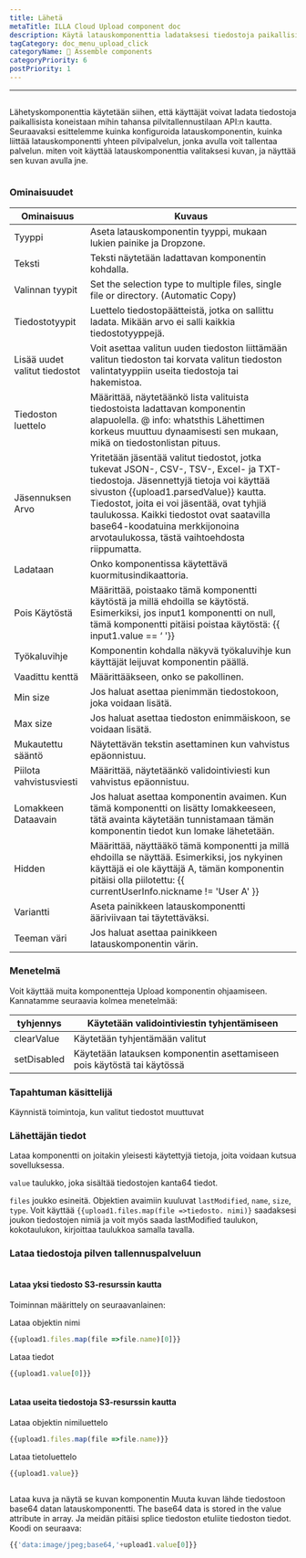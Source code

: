 ```yaml
---
title: Lähetä
metaTitle: ILLA Cloud Upload component doc
description: Käytä latauskomponenttia ladataksesi tiedostoja paikallisista koneista mihin tahansa pilvitallennustilaan
tagCategory: doc_menu_upload_click
categoryName: 🧬 Assemble components
categoryPriority: 6
postPriority: 1
---
```


* * *

## <Heading hidden>Lataa</Heading>

Lähetyskomponenttia käytetään siihen, että käyttäjät voivat ladata tiedostoja paikallisista koneistaan mihin tahansa pilvitallennustilaan API:n kautta. Seuraavaksi esittelemme kuinka konfiguroida latauskomponentin, kuinka liittää latauskomponentti yhteen pilvipalvelun, jonka avulla voit tallentaa palvelun. miten voit käyttää latauskomponenttia valitaksesi kuvan, ja näyttää sen kuvan avulla jne.

<img src='https://cdn.illacloud.com/official-website/img/docs/upload1.png' alt="" />

### Ominaisuudet

| Ominaisuus                    | Kuvaus                                                                                                                                                                                                                                                                                                                                                 |
| ----------------------------- | ------------------------------------------------------------------------------------------------------------------------------------------------------------------------------------------------------------------------------------------------------------------------------------------------------------------------------------------------------ |
| Tyyppi                        | Aseta latauskomponentin tyyppi, mukaan lukien painike ja Dropzone.                                                                                                                                                                                                                                                                                     |
| Teksti                        | Teksti näytetään ladattavan komponentin kohdalla.                                                                                                                                                                                                                                                                                                      |
| Valinnan tyypit               | Set the selection type to multiple files, single file or directory. (Automatic Copy)                                                                                                                                                                                                                                                                   |
| Tiedostotyypit                | Luettelo tiedostopäätteistä, jotka on sallittu ladata. Mikään arvo ei salli kaikkia tiedostotyyppejä.                                                                                                                                                                                                                                                  |
| Lisää uudet valitut tiedostot | Voit asettaa valitun uuden tiedoston liittämään valitun tiedoston tai korvata valitun tiedoston valintatyyppiin useita tiedostoja tai hakemistoa.                                                                                                                                                                                                      |
| Tiedoston luettelo            | Määrittää, näytetäänkö lista valituista tiedostoista ladattavan komponentin alapuolella. @ info: whatsthis Lähettimen korkeus muuttuu dynaamisesti sen mukaan, mikä on tiedostonlistan pituus.                                                                                                                                                         |
| Jäsennuksen Arvo              | Yritetään jäsentää valitut tiedostot, jotka tukevat JSON-, CSV-, TSV-, Excel- ja TXT-tiedostoja. Jäsennettyjä tietoja voi käyttää sivuston {{upload1.parsedValue}} kautta. Tiedostot, joita ei voi jäsentää, ovat tyhjiä taulukossa. Kaikki tiedostot ovat saatavilla base64-koodatuina merkkijonoina arvotaulukossa, tästä vaihtoehdosta riippumatta. |
| Ladataan                      | Onko komponentissa käytettävä kuormitusindikaattoria.                                                                                                                                                                                                                                                                                                  |
| Pois Käytöstä                 | Määrittää, poistaako tämä komponentti käytöstä ja millä ehdoilla se käytöstä. Esimerkiksi, jos input1 komponentti on null, tämä komponentti pitäisi poistaa käytöstä: {{ input1.value == ‘ '}}                                                                                                                                                         |
| Työkaluvihje                  | Komponentin kohdalla näkyvä työkaluvihje kun käyttäjät leijuvat komponentin päällä.                                                                                                                                                                                                                                                                    |
| Vaadittu kenttä               | Määrittääkseen, onko se pakollinen.                                                                                                                                                                                                                                                                                                                    |
| Min size                      | Jos haluat asettaa pienimmän tiedostokoon, joka voidaan lisätä.                                                                                                                                                                                                                                                                                        |
| Max size                      | Jos haluat asettaa tiedoston enimmäiskoon, se voidaan lisätä.                                                                                                                                                                                                                                                                                          |
| Mukautettu sääntö             | Näytettävän tekstin asettaminen kun vahvistus epäonnistuu.                                                                                                                                                                                                                                                                                             |
| Piilota vahvistusviesti       | Määrittää, näytetäänkö validointiviesti kun vahvistus epäonnistuu.                                                                                                                                                                                                                                                                                     |
| Lomakkeen Dataavain           | Jos haluat asettaa komponentin avaimen. Kun tämä komponentti on lisätty lomakkeeseen, tätä avainta käytetään tunnistamaan tämän komponentin tiedot kun lomake lähetetään.                                                                                                                                                                              |
| Hidden                        | Määrittää, näyttääkö tämä komponentti ja millä ehdoilla se näyttää. Esimerkiksi, jos nykyinen käyttäjä ei ole käyttäjä A, tämän komponentin pitäisi olla piilotettu: {{ currentUserInfo.nickname != 'User A' }}                                                                                                                                        |
| Variantti                     | Aseta painikkeen latauskomponentti ääriviivaan tai täytettäväksi.                                                                                                                                                                                                                                                                                      |
| Teeman väri                   | Jos haluat asettaa painikkeen latauskomponentin värin.                                                                                                                                                                                                                                                                                                 |

### Menetelmä

Voit käyttää muita komponentteja Upload komponentin ohjaamiseen. Kannatamme seuraavia kolmea menetelmää:

| tyhjennys   | Käytetään validointiviestin tyhjentämiseen                              |
| ----------- | ----------------------------------------------------------------------- |
| clearValue  | Käytetään tyhjentämään valitut                                          |
| setDisabled | Käytetään latauksen komponentin asettamiseen pois käytöstä tai käytössä |

### Tapahtuman käsittelijä

Käynnistä toimintoja, kun valitut tiedostot muuttuvat

### Lähettäjän tiedot

Lataa komponentti on joitakin yleisesti käytettyjä tietoja, joita voidaan kutsua sovelluksessa.

`value` taulukko, joka sisältää tiedostojen kanta64 tiedot. 

`files` joukko esineitä. Objektien avaimiin kuuluvat `lastModified`, `name`, `size`, `type`. Voit käyttää `{{upload1.files.map(file =>tiedosto. nimi)}` saadaksesi joukon tiedostojen nimiä ja voit myös saada lastModified taulukon, kokotaulukon, kirjoittaa taulukkoa samalla tavalla. 

### Lataa tiedostoja pilven tallennuspalveluun

<img src='https://cdn.illacloud.com/official-website/img/docs/upload2.gif' alt="" />

#### Lataa yksi tiedosto S3-resurssin kautta

Toiminnan määrittely on seuraavanlainen: 

Lataa objektin nimi

```jsx
{{upload1.files.map(file =>file.name)[0]}}
```

Lataa tiedot

```jsx
{{upload1.value[0]}}
```

<img src='https://cdn.illacloud.com/official-website/img/docs/upload3.png' alt="" />

#### Lataa useita tiedostoja S3-resurssin kautta

Lataa objektin nimiluettelo

```jsx
{{upload1.files.map(file =>file.name)}}
```

Lataa tietoluettelo

```jsx
{{upload1.value}}
```

<img src='https://cdn.illacloud.com/official-website/img/docs/upload4.png' alt="" />

Lataa kuva ja näytä se kuvan komponentin
Muuta kuvan lähde tiedostoon base64 datan latauskomponentti. The base64 data is stored in the value attribute in array. Ja meidän pitäisi splice tiedoston etuliite tiedoston tiedot. Koodi on seuraava: 

```jsx
{{'data:image/jpeg;base64,'+upload1.value[0]}}
```

<img src='https://cdn.illacloud.com/official-website/img/docs/upload5.gif' alt="" />
